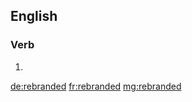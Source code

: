 ==English==

===Verb===
{{head|en|verb form}}

# {{en-past of|rebrand}}

[[de:rebranded]]
[[fr:rebranded]]
[[mg:rebranded]]
